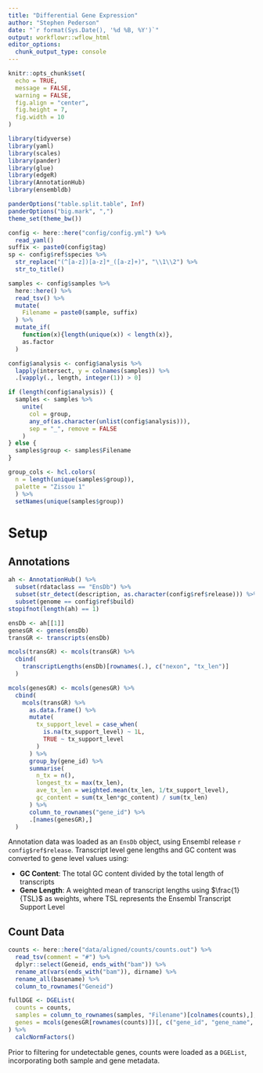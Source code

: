 ```yaml
---
title: "Differential Gene Expression"
author: "Stephen Pederson"
date: "`r format(Sys.Date(), '%d %B, %Y')`"
output: workflowr::wflow_html
editor_options:
  chunk_output_type: console
---
```


```r
knitr::opts_chunk$set(
  echo = TRUE,
  message = FALSE,
  warning = FALSE,
  fig.align = "center",
  fig.height = 7,
  fig.width = 10
)
```

```r
library(tidyverse)
library(yaml)
library(scales)
library(pander)
library(glue)
library(edgeR)
library(AnnotationHub)
library(ensembldb)
```

```r
panderOptions("table.split.table", Inf)
panderOptions("big.mark", ",")
theme_set(theme_bw())
```

```r
config <- here::here("config/config.yml") %>%
  read_yaml()
suffix <- paste0(config$tag)
sp <- config$ref$species %>%
  str_replace("(^[a-z])[a-z]*_([a-z]+)", "\\1\\2") %>%
  str_to_title()
```

```r
samples <- config$samples %>%
  here::here() %>%
  read_tsv() %>%
  mutate(
    Filename = paste0(sample, suffix)
  ) %>%
  mutate_if(
    function(x){length(unique(x)) < length(x)},
    as.factor
  )
```

```r
config$analysis <- config$analysis %>%
  lapply(intersect, y = colnames(samples)) %>%
  .[vapply(., length, integer(1)) > 0]
```

```r
if (length(config$analysis)) {
  samples <- samples %>%
    unite(
      col = group, 
      any_of(as.character(unlist(config$analysis))), 
      sep = "_", remove = FALSE
    ) 
} else {
  samples$group <- samples$Filename
}
```

```r
group_cols <- hcl.colors(
  n = length(unique(samples$group)), 
  palette = "Zissou 1"
  ) %>%
  setNames(unique(samples$group))
```

# Setup

## Annotations

```r
ah <- AnnotationHub() %>%
  subset(rdataclass == "EnsDb") %>%
  subset(str_detect(description, as.character(config$ref$release))) %>%
  subset(genome == config$ref$build)
stopifnot(length(ah) == 1)
```

```r
ensDb <- ah[[1]]
genesGR <- genes(ensDb)
transGR <- transcripts(ensDb)
```

```r
mcols(transGR) <- mcols(transGR) %>%
  cbind(
    transcriptLengths(ensDb)[rownames(.), c("nexon", "tx_len")]
  )
```

```r
mcols(genesGR) <- mcols(genesGR) %>%
  cbind(
    mcols(transGR) %>%
      as.data.frame() %>%
      mutate(
        tx_support_level = case_when(
          is.na(tx_support_level) ~ 1L, 
          TRUE ~ tx_support_level
        )
      ) %>%
      group_by(gene_id) %>%
      summarise(
        n_tx = n(),
        longest_tx = max(tx_len),
        ave_tx_len = weighted.mean(tx_len, 1/tx_support_level),
        gc_content = sum(tx_len*gc_content) / sum(tx_len)
      ) %>%
      column_to_rownames("gene_id") %>%
      .[names(genesGR),]
  )
```

Annotation data was loaded as an `EnsDb` object, using Ensembl release `r config$ref$release`.
Transcript level gene lengths and GC content was converted to gene level values using:

- **GC Content**: The total GC content divided by the total length of transcripts
- **Gene Length**: A weighted mean of transcript lengths using $\frac{1}{TSL}$ as weights, where TSL represents the Ensembl Transcript Support Level

## Count Data

```r
counts <- here::here("data/aligned/counts/counts.out") %>%
  read_tsv(comment = "#") %>%
  dplyr::select(Geneid, ends_with("bam")) %>%
  rename_at(vars(ends_with("bam")), dirname) %>%
  rename_all(basename) %>%
  column_to_rownames("Geneid")
```

```r
fullDGE <- DGEList(
  counts = counts,
  samples = column_to_rownames(samples, "Filename")[colnames(counts),],
  genes = mcols(genesGR[rownames(counts)])[, c("gene_id", "gene_name", "gene_biotype", "entrezid", "longest_tx", "ave_tx_len", "gc_content")]
) %>%
  calcNormFactors()
```

Prior to filtering for undetectable genes, counts were loaded as a `DGEList`, incorporating both sample and gene metadata.
